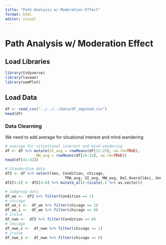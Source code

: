 ```yaml
---
title: "Path Analysis w/ Moderation Effect"
format: html
editor: visual
---
```


# Path Analysis w/ Moderation Effect

## Load Libraries

```r
library(tidyverse)
library(lavaan)
library(semPlot)
```

## Load Data

```r
df <- read_csv("../../../data/df_imputed.csv")
head(df)
```

### Data Clearning

We need to add average for situational interest and mind wandering

```r
# average for situational interest and mind wandering
df <- df %>% mutate(SI_avg = rowMeans(df[12:25], na.rm=TRUE),
              MW_avg = rowMeans(df[26:32], na.rm=TRUE))
head(df[41:42])
```

```r
# Standardize data
df2 <- df %>% select(Sex, Condition, chicago,
                           TMA_avg, SI_avg, MW_avg, Del_OverallAcc, Understand_avg)
df2[4:8] <- df2[4:8] %>% mutate_all(~(scale(.) %>% as.vector))
```

```r
# subgroup data
df_we <-  df2 %>% filter(Condition == 1)
# chicago
df_we_c <-  df_we %>% filter(chicago == 1)
df_we_i <-  df_we %>% filter(chicago == 0)
# irvine
df_nwe <-  df2 %>% filter(Condition == 0)
# chicago
df_nwe_c <-  df_nwe %>% filter(chicago == 1)
# irvine
df_nwe_i <-  df_nwe %>% filter(chicago == 0)
```

